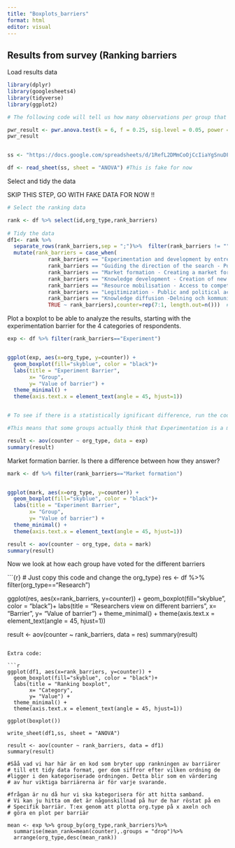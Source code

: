 ```yaml
---
title: "Boxplots_barriers"
format: html
editor: visual
---
```


## Results from survey (Ranking barriers

Load results data

```r
library(dplyr)
library(googlesheets4)
library(tidyverse)
library(ggplot2)

# The following code will tell us how many observations per group that we need in order to get a statistically significant result. (k is number of gruops that we study)

pwr_result <- pwr.anova.test(k = 6, f = 0.25, sig.level = 0.05, power = 0.8) 
pwr_result


ss <- "https://docs.google.com/spreadsheets/d/1RefL2DMmCoOjCcIiaYgSnuDF34ORQFAZKu3nkaoS6o8/edit#gid=1219310046"

df <- read_sheet(ss, sheet = "ANOVA") #This is fake for now

```

Select and tidy the data

SKIP THIS STEP, GO WITH FAKE DATA FOR NOW !!

```r

# Select the ranking data

rank <- df %>% select(id,org_type,rank_barriers)
  
# Tidy the data
df1<- rank %>%
  separate_rows(rank_barriers,sep = ";")%>%  filter(rank_barriers != "") %>%
  mutate(rank_barriers = case_when(
             rank_barriers == "Experimentation and development by entrepreneurs - Developing business models and new pilot projects to lead the development further." ~ "Experiment",
             rank_barriers == "Guiding the direction of the search - Political and societal visions and goals of the technology." ~ "Guiding direction",
             rank_barriers == "Market formation - Creating a market for niche and early actors" ~ "Market formation",
             rank_barriers == "Knowledge development - Creation of new technology and knowledge within hydrogen." ~ "Knowledge development",
             rank_barriers == "Resource mobilisation - Access to competent work labour, material and capital." ~ "Resource mobilisation",
             rank_barriers == "Legitimization - Public and political acceptance and trust in the technology" ~ "Legitimization",
             rank_barriers == "Knowledge diffusion -Delning och kommunikation av kunskap mellan aktörer" ~ "Knowledge diffusion",
             TRUE ~ rank_barriers),counter=rep(7:1, length.out=n()))  # Counter in the end assigns a value to the barrier based on how high it was ranked
```

Plot a boxplot to be able to analyze the results, starting with the experimentation barrier for the 4 categories of respondents.

```r
exp <- df %>% filter(rank_barriers=="Experiment")


ggplot(exp, aes(x=org_type, y=counter)) +
  geom_boxplot(fill="skyblue", color = "black")+
  labs(title = "Experiment Barrier",
       x= "Group",
       y= "Value of barrier") +
  theme_minimal() +
  theme(axis.text.x = element_text(angle = 45, hjust=1))


# To see if there is a statistically ignificant difference, run the code below and look at Pr(>F) if its below 0.05"*" is 95% sure that there is a significant difference to the respondants choise

#This means that some groups actually think that Experimentation is a more significant barrier than other groups. To know more about hte details, Post-hoc analysis/test is needed.

result <- aov(counter ~ org_type, data = exp)
summary(result)


```

Market formation barrier. Is there a difference between how they answer?

```r
mark <- df %>% filter(rank_barriers=="Market formation")


ggplot(mark, aes(x=org_type, y=counter)) +
  geom_boxplot(fill="skyblue", color = "black")+
  labs(title = "Experiment Barrier",
       x= "Group",
       y= "Value of barrier") +
  theme_minimal() +
  theme(axis.text.x = element_text(angle = 45, hjust=1))

result <- aov(counter ~ org_type, data = mark)
summary(result)
```

Now we look at how each group have voted for the different barriers

```{r} # Just copy this code and change the org_type}
res <- df %>% filter(org_type=="Research")


ggplot(res, aes(x=rank_barriers, y=counter)) +
  geom_boxplot(fill="skyblue", color = "black")+
  labs(title = "Researchers view on different barriers",
       x= "Barrier",
       y= "Value of barrier") +
  theme_minimal() +
  theme(axis.text.x = element_text(angle = 45, hjust=1))

result <- aov(counter ~ rank_barriers, data = res)
summary(result)
```

Extra code:

```r


ggplot(df1, aes(x=rank_barriers, y=counter)) +
  geom_boxplot(fill="skyblue", color = "black")+
  labs(title = "Ranking boxplot",
       x= "Category",
       y= "Value") +
  theme_minimal() +
  theme(axis.text.x = element_text(angle = 45, hjust=1))

ggplot(boxplot())

write_sheet(df1,ss, sheet = "ANOVA")

result <- aov(counter ~ rank_barriers, data = df1)
summary(result)

#Såå vad vi har här är en kod som bryter upp rankningen av barriärer
# till ett tidy data format, ger dom siffror efter vilken ordning de
#ligger i den kategoriserade ordningen. Detta blir som en värdering 
# av hur viktiga barriärerna är för varje svarande.

#frågan är nu då hur vi ska kategorisera för att hitta samband.
# Vi kan ju hitta om det är någonskillnad på hur de har röstat på en
# Specifik barriär. T:ex genom att plotta org.type på x axeln och 
# göra en plot per barriär

mean <- exp %>% group_by(org_type,rank_barriers)%>%
  summarise(mean_rank=mean(counter),.groups = "drop")%>%
  arrange(org_type,desc(mean_rank))
```
